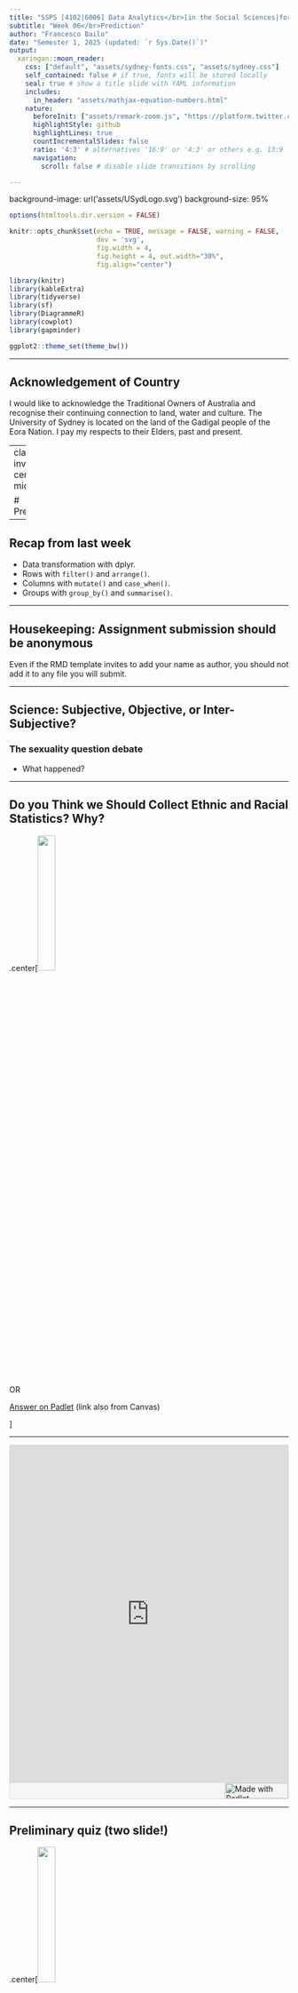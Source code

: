 ```yaml
---
title: "SSPS [4102|6006] Data Analytics</br>[in the Social Sciences|for Social Research]"
subtitle: "Week 06</br>Prediction"
author: "Francesco Bailo"
date: "Semester 1, 2025 (updated: `r Sys.Date()`)"
output:
  xaringan::moon_reader:
    css: ["default", "assets/sydney-fonts.css", "assets/sydney.css"]
    self_contained: false # if true, fonts will be stored locally
    seal: true # show a title slide with YAML information
    includes:
      in_header: "assets/mathjax-equation-numbers.html"
    nature:
      beforeInit: ["assets/remark-zoom.js", "https://platform.twitter.com/widgets.js"]
      highlightStyle: github
      highlightLines: true
      countIncrementalSlides: false
      ratio: '4:3' # alternatives '16:9' or '4:3' or others e.g. 13:9
      navigation:
        scroll: false # disable slide transitions by scrolling

---
```


background-image: url('assets/USydLogo.svg')
background-size: 95%

<style>
pre {
  overflow-x: auto;
}
pre code {
  word-wrap: normal;
  white-space: pre;
}
</style>

```r

options(htmltools.dir.version = FALSE)

knitr::opts_chunk$set(echo = TRUE, message = FALSE, warning = FALSE, 
                      dev = 'svg', 
                      fig.width = 4, 
                      fig.height = 4, out.width="30%",
                      fig.align="center")

library(knitr)
library(kableExtra)
library(tidyverse)
library(sf)
library(DiagrammeR)
library(cowplot)
library(gapminder)

ggplot2::theme_set(theme_bw())

```

---

## Acknowledgement of Country

I would like to acknowledge the Traditional Owners of Australia and recognise their continuing connection to land, water and culture. The  University of Sydney is located on the land of the Gadigal people  of the Eora Nation. I pay my respects to their Elders, past and present.

---
class: inverse, center, middle

# Prediction 

---

## Recap from last week

- Data transformation with dplyr.
- Rows with `filter()` and `arrange()`.
- Columns with `mutate()` and `case_when()`.
- Groups with `group_by()` and `summarise()`.


--- 

## Housekeeping: Assignment submission should be anonymous

Even if the RMD template invites to add your name as author, you should not add it to any file you will submit.

---

##  Science: Subjective, Objective, or Inter-Subjective?

### The sexuality question debate

- What happened?

---

## Do you Think we Should Collect Ethnic and Racial Statistics? Why?

.center[<img src = '../img/padlet_week_06.png' width = '25%'>

OR 

[Answer on Padlet](https://sydney.padlet.org/francescobailo/2024-ssps4102-ssps6006-do-you-think-we-should-collect-ethnic-w9oxyd8ohsmv0bcy) (link also from Canvas)


]

---

<div class="padlet-embed" style="border:1px solid rgba(0,0,0,0.1);border-radius:2px;box-sizing:border-box;overflow:hidden;position:relative;width:100%;background:#F4F4F4"><p style="padding:0;margin:0"><iframe src="https://sydney.padlet.org/embed/w9oxyd8ohsmv0bcy" frameborder="0" allow="camera;microphone;geolocation" style="width:100%;height:608px;display:block;padding:0;margin:0"></iframe></p><div style="display:flex;align-items:center;justify-content:end;margin:0;height:28px"><a href="https://padlet.com?ref=embed" style="display:block;flex-grow:0;margin:0;border:none;padding:0;text-decoration:none" target="_blank"><div style="display:flex;align-items:center;"><img src="https://padlet.net/embeds/made_with_padlet_2022.png" width="114" height="28" style="padding:0;margin:0;background:0 0;border:none;box-shadow:none" alt="Made with Padlet"></div></a></div></div>

---

## Preliminary quiz (two slide!)

.center[<img src = '../img/menti_week_06.png' width = '25%'>

OR 

[menti.com/aliv7gi3oa72](https://www.menti.com/aliv7gi3oa72) 


]

---

<div style='position: relative; padding-bottom: 56.25%; padding-top: 35px; height: 0; overflow: hidden;'><iframe sandbox='allow-scripts allow-same-origin allow-presentation' allowfullscreen='true' allowtransparency='true' frameborder='0' height='315' src='https://www.mentimeter.com/app/presentation/alcmsn3vpxq6rt3od3gnp5s1dttxs3a2/embed' style='position: absolute; top: 0; left: 0; width: 100%; height: 100%;' width='420'></iframe></div>

---
class: inverse, center, middle

# Prediction 

# (Stats slides)

---
class: inverse, center, middle

# Individual in-class quiz/tutorial (all)

---
class: inverse, center, middle

# Group in-class problem set

---
class: inverse, center, middle

# Attendance

---
class: inverse, center, middle

# See you next week with Prediction!

